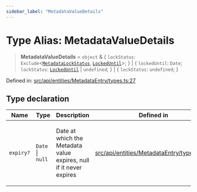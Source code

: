 ```yaml
---
sidebar_label: "MetadataValueDetails"
---
```


# Type Alias: MetadataValueDetails

> **MetadataValueDetails** = `object` & \{ `lockStatus`: `Exclude`\<[`MetadataLockStatus`](../enumerations/MetadataLockStatus.mdx), [`LockedUntil`](../enumerations/MetadataLockStatus.mdx#lockeduntil)\>; \} \| \{ `lockedUntil`: `Date`; `lockStatus`: [`LockedUntil`](../enumerations/MetadataLockStatus.mdx#lockeduntil) \| `undefined`; \} \| \{ `lockStatus`: `undefined`; \}

Defined in: [src/api/entities/MetadataEntry/types.ts:27](https://github.com/PolymeshAssociation/polymesh-sdk/blob/bee6a2fe7a8ce5db42a6982e793782182cde2153/src/api/entities/MetadataEntry/types.ts#L27)

## Type declaration

<table>
<thead>
<tr>
<th>Name</th>
<th>Type</th>
<th>Description</th>
<th>Defined in</th>
</tr>
</thead>
<tbody>
<tr>
<td>

`expiry?`

</td>
<td>

`Date` \| `null`

</td>
<td>

Date at which the Metadata value expires, null if it never expires

</td>
<td>

[src/api/entities/MetadataEntry/types.ts:31](https://github.com/PolymeshAssociation/polymesh-sdk/blob/bee6a2fe7a8ce5db42a6982e793782182cde2153/src/api/entities/MetadataEntry/types.ts#L31)

</td>
</tr>
</tbody>
</table>
